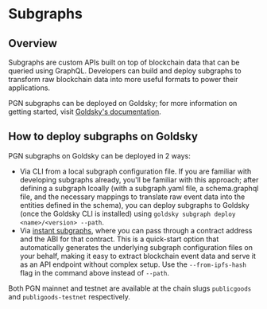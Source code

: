 # Subgraphs

## Overview

Subgraphs are custom APIs built on top of blockchain data that can be queried using GraphQL. Developers can build and deploy subgraphs to transform raw blockchain data into more useful formats to power their applications.

PGN subgraphs can be deployed on Goldsky; for more information on getting started, visit [Goldsky's documentation](https://docs.goldsky.com/).

## How to deploy subgraphs on Goldsky

PGN subgraphs on Goldsky can be deployed in 2 ways:
* Via CLI from a local subgraph configuration file. If you are familiar with developing subgraphs already, you'll be familiar with this approach; after defining a subgraph lcoally (with a subgraph.yaml file, a schema.graphql file, and the necessary mappings to translate raw event data into the entities defined in the schema), you can deploy subgraphs to Goldsky (once the Goldsky CLI is installed) using `goldsky subgraph deploy <name>/<version> --path`.
* Via [instant subgraphs](https://docs.goldsky.com/indexing/instant-subgraphs), where you can pass through a contract address and the ABI for that contract. This is a quick-start option that automatically generates the underlying subgraph configuration files on your behalf, making it easy to extract blockchain event data and serve it as an API endpoint without complex setup. Use the `--from-ipfs-hash` flag in the command above instead of `--path`.

Both PGN mainnet and testnet are available at the chain slugs `publicgoods` and `publigoods-testnet` respectively.
